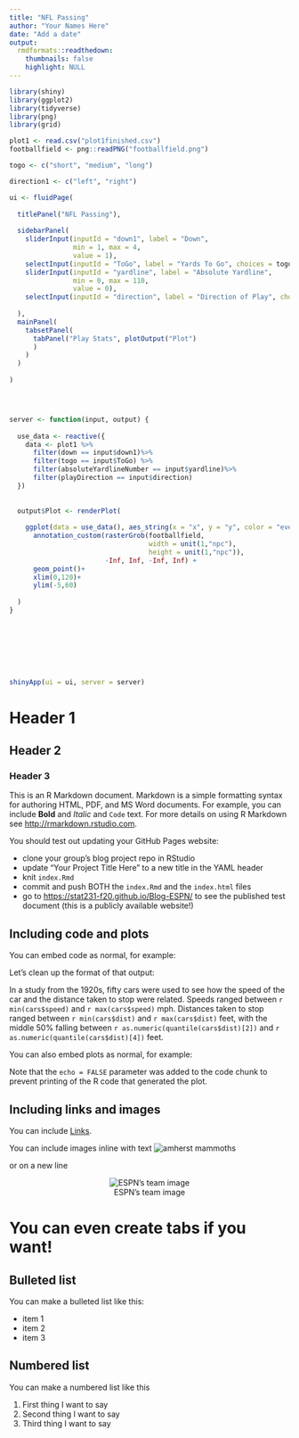 ```yaml
---
title: "NFL Passing"
author: "Your Names Here"
date: "Add a date"
output:
  rmdformats::readthedown:
    thumbnails: false
    highlight: NULL
---
```


```r
library(shiny)
library(ggplot2)
library(tidyverse)
library(png)
library(grid)

plot1 <- read.csv("plot1finished.csv")
footballfield <- png::readPNG("footballfield.png")

togo <- c("short", "medium", "long")

direction1 <- c("left", "right")

ui <- fluidPage(
  
  titlePanel("NFL Passing"),
  
  sidebarPanel(
    sliderInput(inputId = "down1", label = "Down",
                min = 1, max = 4,
                value = 1),
    selectInput(inputId = "ToGo", label = "Yards To Go", choices = togo),
    sliderInput(inputId = "yardline", label = "Absolute Yardline",
                min = 0, max = 110,
                value = 0),
    selectInput(inputId = "direction", label = "Direction of Play", choices = direction1),
    
  ),
  mainPanel(
    tabsetPanel(
      tabPanel("Play Stats", plotOutput("Plot")
      )
    )
  )
  
)




server <- function(input, output) {
  
  use_data <- reactive({
    data <- plot1 %>%
      filter(down == input$down1)%>%
      filter(togo == input$ToGo) %>%
      filter(absoluteYardlineNumber == input$yardline)%>%
      filter(playDirection == input$direction)
  })
  
  
  output$Plot <- renderPlot(
    
    ggplot(data = use_data(), aes_string(x = "x", y = "y", color = "event"))+
      annotation_custom(rasterGrob(footballfield, 
                                   width = unit(1,"npc"), 
                                   height = unit(1,"npc")), 
                        -Inf, Inf, -Inf, Inf) + 
      geom_point()+
      xlim(0,120)+
      ylim(-5,60)
    
  )
}
  
  






shinyApp(ui = ui, server = server)

```

# Header 1

## Header 2

### Header 3

This is an R Markdown document. Markdown is a simple formatting syntax for authoring HTML, PDF, and MS Word documents. For example, you can include **Bold** and _Italic_ and `Code` text.  For more details on using R Markdown see <http://rmarkdown.rstudio.com>.

You should test out updating your GitHub Pages website:

- clone your group's blog project repo in RStudio
- update "Your Project Title Here" to a new title in the YAML header
- knit `index.Rmd` 
- commit and push BOTH the `index.Rmd` and the `index.html` files
- go to <https://stat231-f20.github.io/Blog-ESPN/> to see the published test document (this is a publicly available website!)

## Including code and plots

You can embed code as normal, for example:


Let's clean up the format of that output:


In a study from the 1920s, fifty cars were used to see how the speed of the car and the distance taken to stop were related.  Speeds ranged between `r min(cars$speed)` and `r max(cars$speed)` mph.  Distances taken to stop ranged between `r min(cars$dist)` and `r max(cars$dist)` feet, with the middle 50% falling between `r as.numeric(quantile(cars$dist)[2])` and `r as.numeric(quantile(cars$dist)[4])` feet.  

You can also embed plots as normal, for example:


Note that the `echo = FALSE` parameter was added to the code chunk to prevent printing of the R code that generated the plot.


## Including links and images

You can include [Links](https://www.datadreaming.org/post/r-markdown-theme-gallery/).

You can include images inline with text ![amherst mammoths](https://www.amherst.edu/system/files/styles/original/private/media/Mammoth_Icon_PurpleRGB.png)

or on a new line

<center>

![ESPN's team image](https://raw.githubusercontent.com/stat231-f20/Blog-ESPN/main/images/team_image.jpeg)

</center>


# You can even create tabs if you want! {.tabset .tabset-fade .tabset-pills}

## Bulleted list

You can make a bulleted list like this:

- item 1
- item 2
- item 3


## Numbered list

You can make a numbered list like this

1. First thing I want to say
2. Second thing I want to say
3. Third thing I want to say


